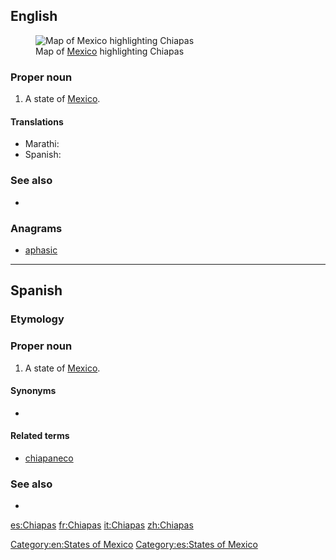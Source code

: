 ==English==
[[File:Mexico map, MX-CHP.svg|thumb|Map of [[Mexico]] highlighting Chiapas]]

===Proper noun===
{{en-proper noun}}

# A state of [[Mexico]].

====Translations====
{{trans-top|state of Mexico}}
* Marathi: {{t|mr|चिआपास|n|tr=ciāpāsa|sc=Deva}}
* Spanish: {{t+|es|Chiapas|m}}
{{trans-mid}}
{{trans-bottom}}

===See also===
* {{pedialite}}

===Anagrams===
* [[aphasic#English|aphasic]]

[[Category:en:States of Mexico]]

----

==Spanish==

===Etymology===


===Proper noun===
{{es-proper noun|m}}

# A state of [[Mexico]].

====Synonyms====
* {{l|es|CS}} {{qualifier|abbreviation}}

====Related terms====
* [[chiapaneco]]

===See also===
* {{pedialite|lang=es}}

[[Category:es:States of Mexico]]

[[es:Chiapas]]
[[fr:Chiapas]]
[[it:Chiapas]]
[[zh:Chiapas]]